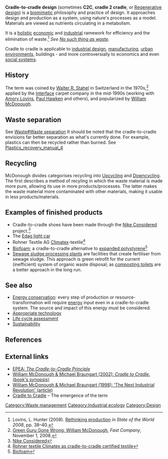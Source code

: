 
'''Cradle-to-cradle design''' (sometimes '''C2C''', '''cradle 2 cradle''', or [[Regenerative design]]) is a [[biomimetic]] philosophy and practice of design. It approaches design and production as a system, using nature's processes as a model. Materials are viewed as nutrients circulating in a metabolism{{w|metabolism}}. 

It is a [[holistic]] [[economic]] and [[industrial]] ramework for efficiency and the elimination of waste.<ref name=hunter>Lovins, L. Hunter (2008). [http://www.worldwatch.org/files/pdf/SOW08_chapter_3.pdf Rethinking production] in ''State of the World 2008'', pp. 38–40.</ref> ''See [[No such thing as waste]].''

Cradle to cradle is applicable to [[industrial design]], [[manufacturing]], [[urban environment]]s, buildings - and more controversially to economics and even [[social systems]].

==History==
The term was coined by [[Walter R. Stahel]] in Switzerland in the 1970s,<ref>[http://www.fastcompany.com/node/1042475/print Green Guru Gone Wrong: William McDonough], ''Fast Company'', November 1, 2008.</ref> applied by the [[Interface]] carpet company in the mid-1990s (working with [[Amory Lovins]], [[Paul Hawken]] and others), and popularized by [[William McDonough]].

==Waste separation==
See [[Waste#Waste separation]]
It should be noted that the cradle-to-cradle envisions far better separation as what's currently done. For example, plastics can then be recycled rather than burned. See [[Plastics_recovery_manual_4]]

==Recycling==
McDonough divides categorises recycling into [[Upcycling]] and [[Downcycling]].
The first describes a method of recyling in which the waste material is made more pure, allowing its use in more products/processes. The latter makes the waste material more contaminated with other materials, making it usable in less products/materials.

==Examples of finished products==
<!--KVDP wrote this section himself at the wikipedia article -->
* Cradle-to-cradle shoes have been made through the [[Nike Considered]] project.<ref>[http://www.greenerdesign.com/feature/2008/06/12/design-and-performance-reconsidered Nike Considered]</ref>
* The [http://www.zoomilife.com/2009/02/02/german-edag-to-unveil-recyclable-electric-concept-car-in-geneva/ Edag light car]
* Rohner Textile AG [[Climatex]]-textile<ref>[http://www.iehn.org/publications.case.rohner.php Rohner textile Climatex as cradle-to-cradle certified textile]</ref>
* [[Biofoam]]; a cradle-to-cradle alternative to [[polystyrene|expanded polystyrene]]<ref>[http://www.biofoam.nl/uploads/Press%20release%20BioFoam%20C2C%202009-12.pdf Biofoam]</ref>
* [[Sewage#Conversion_to_fertiliser|Sewage sludge processing plants]] are facilities that create fertiliser from sewage sludge. This approach is green retrofit for the current (inefficient) system of organic waste disposal; as [[composting toilets]] are a better approach in the long run.{{Citation needed|date=July 2011}}

==See also==
* [[Energy conservation]]: every step of production or resource-transformation will require [[energy]] input even in a cradle-to-cradle system. The source and impact of this energy must be considered.
*[[Appropriate technology]]
*[[Life cycle assessment]]
*[[Sustainability]]

==References==
{{Reflist}}

==External links==
* [http://www.epea.com/english/cradle/principle.htm EPEA: ''The Cradle-to-Cradle Principle'']
* [http://www.mcdonough.com/cradle_to_cradle.htm William McDonough & Michael Braungart (2002): ''Cradle to Cradle''. (book's synopsis)]
* [http://www.theatlantic.com/doc/199810/environment William McDonough & Michael Braungart (1998): 'The Next Industrial Revolution' (article)]
* [http://www.product-life.org/en/cradle-to-cradle Cradle to Cradle] – The emergence of the term

[[Category:Waste management]]
[[Category:Industrial ecology]]
[[Category:Design]]